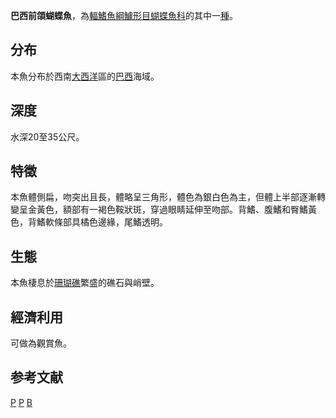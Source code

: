 {{Speciesbox 
| taxon = Prognathodes brasiliensis
| status = LC
| status_system = IUCN3.1
| authority = [[Burgess|Burgess]], 2001
| synonyms = 
}}
'''巴西前頜蝴蝶魚'''，為[[輻鰭魚綱|輻鰭魚綱]][[鱸形目|鱸形目]][[蝴蝶魚科|蝴蝶魚科]]的其中一[[種|種]]。

==分布==
本魚分布於西南[[大西洋|大西洋]]區的[[巴西|巴西]]海域。

==深度==
水深20至35公尺。

==特徵==
本魚體側扁，吻突出且長，體略呈三角形，體色為銀白色為主，但體上半部逐漸轉變呈金黃色，額部有一褐色鞍狀斑，穿過眼睛延伸至吻部。背鰭、腹鰭和臀鰭黃色，背鰭軟條部具橘色邊緣，尾鰭透明。

==生態==
本魚棲息於[[珊瑚礁|珊瑚礁]]繁盛的礁石與峭壁。

==經濟利用==
可做為觀賞魚。

==参考文献==
{{Reflist}}
{{Taxonbar}}

[[Category:2001年描述的魚類|P]]
[[Category:觀賞魚|P]]
[[Category:前頷蝴蝶魚屬|B]]